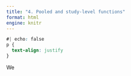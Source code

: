 ```yaml
---
title: "4. Pooled and study-level functions"
format: html
engine: knitr
---
```


```css
#| echo: false
p {
  text-align: justify
}
```

We